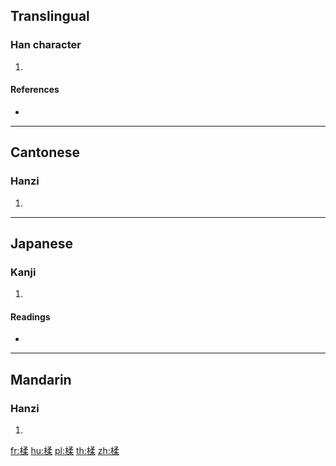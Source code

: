 {{character info/new}}
==Translingual==

===Han character===
{{Han char|rn=75|rad=木|as=09|sn=13|four=47994|canj=DNHD,XDNHD}}

# {{defn|Han|sort=木09}}

====References====
* {{Han ref|kx=0542.110|dkj=15190|dj=0930.070|hdz=21258.060|uh=697A|ud=27002|bh=DDD6|bd=56790}}

----

==Cantonese==

===Hanzi===
{{yue-hanzi|jyut=[[jau2]]|y=yau2}}

# {{defn|lang=yue|sort=木09}}

----

==Japanese==

===Kanji===
{{ja-kanji|grade=|rs=木09}}

# {{defn|lang=ja|sort=木09}}

====Readings====
* {{ja-readings|on=[[じゅう]] (jū), [[にゅ]] (nyu)|kun=}}

----

==Mandarin==

===Hanzi===
{{cmn-hanzi|pin=[[rǒu]] ([[rou3]])|wg=jou<sup>3</sup>}}

# {{defn|lang=cmn|sort=木09}}

[[fr:楺]]
[[hu:楺]]
[[pl:楺]]
[[th:楺]]
[[zh:楺]]